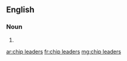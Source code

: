 ==English==

===Noun===
{{head|en|head=[[chip]] [[leaders]]}}

# {{plural of|chip leader}}

[[ar:chip leaders]]
[[fr:chip leaders]]
[[mg:chip leaders]]